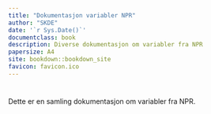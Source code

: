 ```yaml
---
title: "Dokumentasjon variabler NPR"
author: "SKDE"
date: '`r Sys.Date()`'
documentclass: book
description: Diverse dokumentasjon om variabler fra NPR
papersize: A4
site: bookdown::bookdown_site
favicon: favicon.ico
---
```


# {-}

Dette er en samling dokumentasjon om variabler fra NPR.